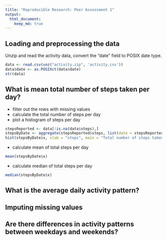 ```yaml
---
title: "Reproducible Research: Peer Assessment 1"
output: 
  html_document:
    keep_md: true
---
```



## Loading and preprocessing the data

Unzip and read the activity data, convert the "date" field to POSIX date type.
```r
data <- read.csv(unz("activity.zip", 'activity.csv'))
data$date <- as.POSIXct(data$date)
str(data)
```

## What is mean total number of steps taken per day?

* filter out the rows with missing values
* calculate the total number of steps per day
* plot a histogram of steps per day 

```r
stepsReported <- data[!is.na(data$steps),]
stepsByDate <- aggregate(stepsReported$steps, list(date = stepsReported$date), sum)
hist(stepsByDate$x, xlab = "steps", main = "Total number of steps taken each day")
```

* calculate mean of total steps per day
```r
mean(stepsByDate$x)
```

* calculate median of total steps per day
```r
median(stepsByDate$x)
```


## What is the average daily activity pattern?



## Imputing missing values



## Are there differences in activity patterns between weekdays and weekends?
